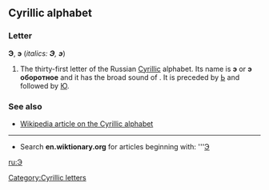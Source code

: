 ==Cyrillic alphabet==
===Letter===
'''Э''', '''э''' (''italics: '''Э''', '''э''''')

#The thirty-first letter of the Russian [[Cyrillic]] alphabet. Its name is '''э''' {{IPA|(ɛ)}} or '''э оборотное''' {{IPA|(ɛ oborótnoje, or "backwards ɛ")}} and it has the broad sound of '''{{IPA|ɛ}}'''. It is preceded by [[Ь]] and followed by [[Ю]].

===See also===
*[[w:Cyrillic alphabet|Wikipedia article on the Cyrillic alphabet]]

----

*Search '''en.wiktionary.org''' for articles beginning with: '''[http://wiktionary.org/w/wiki.phtml?title=Special:Allpages&from=Э Э]

[[ru:Э]]
[[Category:Cyrillic letters]]